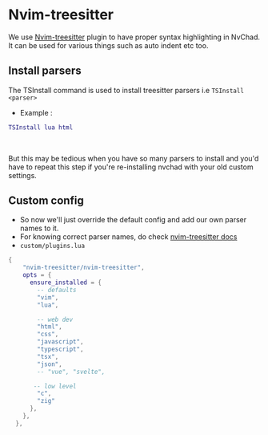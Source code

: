 # Nvim-treesitter

We use [Nvim-treesitter](https://github.com/nvim-treesitter/nvim-treesitter) plugin to have proper syntax highlighting in NvChad. It can be used for various things such as auto indent etc too.

## Install parsers 

The TSInstall command is used to install treesitter parsers i.e `TSInstall <parser>` 

- Example : 

```lua
TSInstall lua html
```

<br/>

But this may be tedious when you have so many parsers to install and you'd have to repeat this step if you're re-installing nvchad with your old custom settings.

## Custom config 

- So now we'll just override the default config and add our own parser names to it.
- For knowing correct parser names, do check [nvim-treesitter docs](https://github.com/nvim-treesitter/nvim-treesitter#supported-languages)
- `custom/plugins.lua`

```lua
{
    "nvim-treesitter/nvim-treesitter",
    opts = {
      ensure_installed = {
        -- defaults 
        "vim",
        "lua",

        -- web dev 
        "html",
        "css",
        "javascript",
        "typescript",
        "tsx",
        "json",
        -- "vue", "svelte",

       -- low level
        "c",
        "zig"
      },
    },
  },
```

